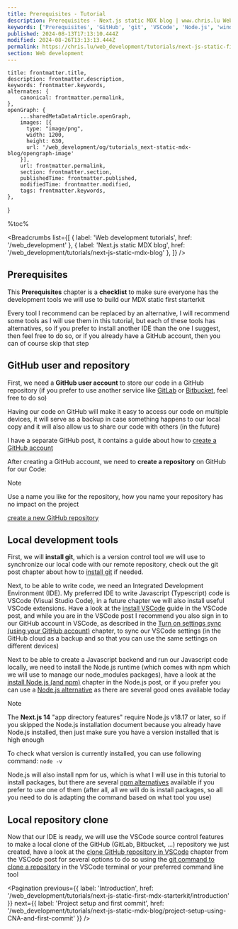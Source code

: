 ```yaml
---
title: Prerequisites - Tutorial
description: Prerequisites - Next.js static MDX blog | www.chris.lu Web development tutorials
keywords: ['Prerequisites', 'GitHub', 'git', 'VSCode', 'Node.js', 'windows', 'linux', 'mac osx']
published: 2024-08-13T17:13:10.444Z
modified: 2024-08-26T13:13:13.444Z
permalink: https://chris.lu/web_development/tutorials/next-js-static-first-mdx-starterkit/prerequisites
section: Web development
---
```



    title: frontmatter.title,
    description: frontmatter.description,
    keywords: frontmatter.keywords,
    alternates: {
        canonical: frontmatter.permalink,
    },
    openGraph: {
        ...sharedMetaDataArticle.openGraph,
        images: [{
          type: "image/png",
          width: 1200,
          height: 630,
          url: '/web_development/og/tutorials_next-static-mdx-blog/opengraph-image'
        }],
        url: frontmatter.permalink,
        section: frontmatter.section,
        publishedTime: frontmatter.published,
        modifiedTime: frontmatter.modified,
        tags: frontmatter.keywords,
    },
}

%toc%

<article>

<Breadcrumbs list={[
    { label: 'Web development tutorials', href: '/web_development' },
    { label: 'Next.js static MDX blog', href: '/web_development/tutorials/next-js-static-mdx-blog' },
]} />

# Prerequisites

This **Prerequisites** chapter is a **checklist** to make sure everyone has the development tools we will use to build our MDX static first starterkit

Every tool I recommend can be replaced by an alternative, I will recommend some tools as I will use them in this tutorial, but each of these tools has alternatives, so if you prefer to install another IDE than the one I suggest, then feel free to do so, or if you already have a GitHub account, then you can of course skip that step

## GitHub user and repository

First, we need a **GitHub user account** to store our code in a GitHub repository (if you prefer to use another service like [GitLab](https://about.gitlab.com/) or [Bitbucket](https://bitbucket.org/), feel free to do so)

Having our code on GitHub will make it easy to access our code on multiple devices, it will serve as a backup in case something happens to our local copy and it will also allow us to share our code with others (in the future)

I have a separate GitHub post, it contains a guide about how to [create a GitHub account](/web_development/posts/github)

After creating a GitHub account, we need to **create a repository** on GitHub for our Code:

> [!NOTE]  
> Use a name you like for the repository, how you name your repository has no impact on the project

[create a new GitHub repository](/web_development/posts/github#create-a-repository)

## Local development tools

First, we will **install git**, which is a version control tool we will use to synchronize our local code with our remote repository, check out the git post chapter about how to [install git](/web_development/posts/git) if needed.

Next, to be able to write code, we need an Integrated Development Environment (IDE). My preferred IDE to write Javascript (Typescript) code is VSCode (Visual Studio Code), in a future chapter we will also install useful VSCode extensions. Have a look at the [install VSCode](/web_development/posts/vscode) guide in the VSCode post, and while you are in the VSCode post I recommend you also sign in to our GitHub account in VSCode, as described in the [Turn on settings sync (using your GitHub account)](/web_development/posts/vscode#turn-on-settings-sync-using-your-github-account) chapter, to sync our VSCode settings (in the GitHub cloud as a backup and so that you can use the same settings on different devices)

Next to be able to create a Javascript backend and run our Javascript code locally, we need to install the Node.js runtime (which comes with npm which we will use to manage our node_modules packages), have a look at the [install Node.js (and npm)](/web_development/posts/node-js) chapter in the Node.js post, or if you prefer you can use a [Node.js alternative](/web_development/posts/node-js#nodejs-alternatives) as there are several good ones available today

> [!NOTE]  
> The **Next.js 14** "app directory features" require Node.js v18.17 or later, so if you skipped the Node.js installation document because you already have Node.js installed, then just make sure you have a version installed that is high enough
>  
> To check what version is currently installed, you can use following command: `node -v`

Node.js will also install npm for us, which is what I will use in this tutorial to install packages, but there are several [npm alternatives](/web_development/posts/npm#npm-alternatives) available if you prefer to use one of them (after all, all we will do is install packages, so all you need to do is adapting the command based on what tool you use)

## Local repository clone

Now that our IDE is ready, we will use the VSCode source control features to make a local clone of the GitHub (GitLab, Bitbucket, ...) repository we just created, have a look at the [clone GitHub repository in VSCode](/web_development/posts/vscode#cloning-your-github-repository-in-vscode) chapter from the VSCode post for several options to do so using the [git command to clone a repository](/web_development/posts/git#cloning-a-repository) in the VSCode terminal or your preferred command line tool

<Pagination
    previous={{ label: 'Introduction', href: '/web_development/tutorials/next-js-static-first-mdx-starterkit/introduction' }}
    next={{ label: 'Project setup and first commit', href: '/web_development/tutorials/next-js-static-mdx-blog/project-setup-using-CNA-and-first-commit' }}
/>

</article>
